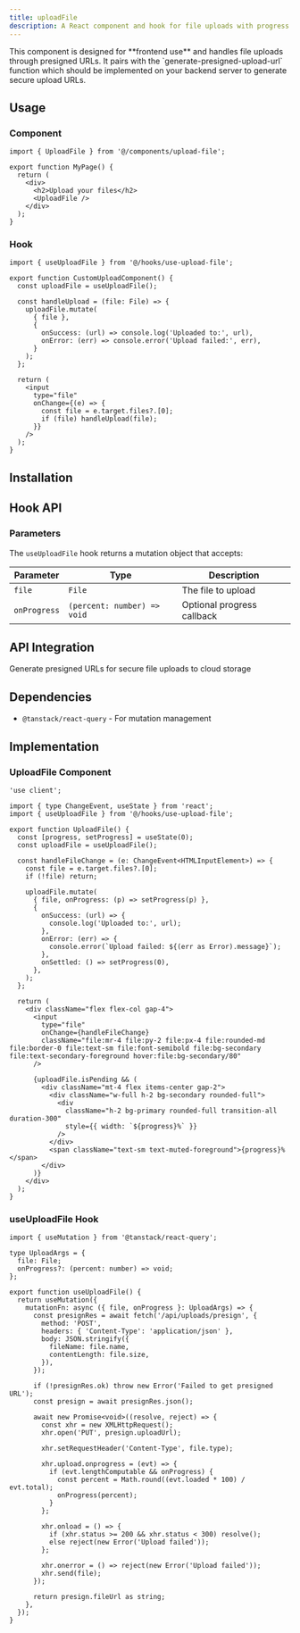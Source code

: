 ```yaml
---
title: uploadFile
description: A React component and hook for file uploads with progress tracking
---
```


<Callout title="Frontend Implementation" type="info">
  This component is designed for **frontend use** and handles file uploads through presigned URLs. It pairs with the `generate-presigned-upload-url` function which should be implemented on your backend server to generate secure upload URLs.
</Callout>

## Usage

### Component

```tsx
import { UploadFile } from '@/components/upload-file';

export function MyPage() {
  return (
    <div>
      <h2>Upload your files</h2>
      <UploadFile />
    </div>
  );
}
```

### Hook

```tsx
import { useUploadFile } from '@/hooks/use-upload-file';

export function CustomUploadComponent() {
  const uploadFile = useUploadFile();

  const handleUpload = (file: File) => {
    uploadFile.mutate(
      { file },
      {
        onSuccess: (url) => console.log('Uploaded to:', url),
        onError: (err) => console.error('Upload failed:', err),
      }
    );
  };

  return (
    <input
      type="file"
      onChange={(e) => {
        const file = e.target.files?.[0];
        if (file) handleUpload(file);
      }}
    />
  );
}
```

## Installation

<InstallTabs component="upload-file" />

## Hook API

### Parameters

The `useUploadFile` hook returns a mutation object that accepts:

| Parameter    | Type                              | Description                           |
|--------------|-----------------------------------|---------------------------------------|
| `file`       | `File`                           | The file to upload                    |
| `onProgress` | `(percent: number) => void`      | Optional progress callback            |

## API Integration

<Card title="generatePresignedUploadUrl" href="/docs/storage/generate-presigned-upload-url">
  Generate presigned URLs for secure file uploads to cloud storage
</Card>

## Dependencies

- `@tanstack/react-query` - For mutation management

## Implementation

### UploadFile Component

```tsx
'use client';

import { type ChangeEvent, useState } from 'react';
import { useUploadFile } from '@/hooks/use-upload-file';

export function UploadFile() {
  const [progress, setProgress] = useState(0);
  const uploadFile = useUploadFile();

  const handleFileChange = (e: ChangeEvent<HTMLInputElement>) => {
    const file = e.target.files?.[0];
    if (!file) return;

    uploadFile.mutate(
      { file, onProgress: (p) => setProgress(p) },
      {
        onSuccess: (url) => {
          console.log('Uploaded to:', url);
        },
        onError: (err) => {
          console.error(`Upload failed: ${(err as Error).message}`);
        },
        onSettled: () => setProgress(0),
      },
    );
  };

  return (
    <div className="flex flex-col gap-4">
      <input
        type="file"
        onChange={handleFileChange}
        className="file:mr-4 file:py-2 file:px-4 file:rounded-md file:border-0 file:text-sm file:font-semibold file:bg-secondary file:text-secondary-foreground hover:file:bg-secondary/80"
      />

      {uploadFile.isPending && (
        <div className="mt-4 flex items-center gap-2">
          <div className="w-full h-2 bg-secondary rounded-full">
            <div
              className="h-2 bg-primary rounded-full transition-all duration-300"
              style={{ width: `${progress}%` }}
            />
          </div>
          <span className="text-sm text-muted-foreground">{progress}%</span>
        </div>
      )}
    </div>
  );
}

```

### useUploadFile Hook

```tsx
import { useMutation } from '@tanstack/react-query';

type UploadArgs = {
  file: File;
  onProgress?: (percent: number) => void;
};

export function useUploadFile() {
  return useMutation({
    mutationFn: async ({ file, onProgress }: UploadArgs) => {
      const presignRes = await fetch('/api/uploads/presign', {
        method: 'POST',
        headers: { 'Content-Type': 'application/json' },
        body: JSON.stringify({
          fileName: file.name,
          contentLength: file.size,
        }),
      });

      if (!presignRes.ok) throw new Error('Failed to get presigned URL');
      const presign = await presignRes.json();

      await new Promise<void>((resolve, reject) => {
        const xhr = new XMLHttpRequest();
        xhr.open('PUT', presign.uploadUrl);

        xhr.setRequestHeader('Content-Type', file.type);

        xhr.upload.onprogress = (evt) => {
          if (evt.lengthComputable && onProgress) {
            const percent = Math.round((evt.loaded * 100) / evt.total);
            onProgress(percent);
          }
        };

        xhr.onload = () => {
          if (xhr.status >= 200 && xhr.status < 300) resolve();
          else reject(new Error('Upload failed'));
        };

        xhr.onerror = () => reject(new Error('Upload failed'));
        xhr.send(file);
      });

      return presign.fileUrl as string;
    },
  });
}

```
